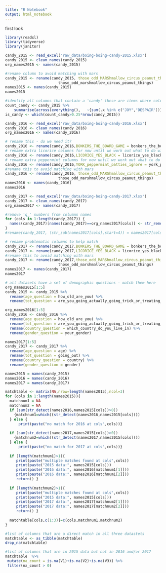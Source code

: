 ```yaml
---
title: "R Notebook"
output: html_notebook
---
```


first look
```r
library(readxl)
library(tidyverse)
library(janitor)

candy_2015 <- read_excel("raw_data/boing-boing-candy-2015.xlsx") 
candy_2015 <- clean_names(candy_2015)
org_names2015 <- names(candy_2015)

#rename column to avoid matching with mars
candy_2015 <- rename(candy_2015, those_odd_MARShmallow_circus_peanut_things =
                        those_odd_marshmallow_circus_peanut_things) 
names2015 <- names(candy_2015)
names2015

```

```r
#identify all columns that contain a 'candy' these are items where columns have ratings as JOY or DESPAIR or NA but nothing else - do this by counting entries
count_candy <- candy_2015 %>% 
    summarise(across(everything(),   ~{sum(.x %in% c("JOY","DESPAIR"))}  ))
is_candy <- which(count_candy>0.25*nrow(candy_2015))
```



```r
candy_2016 <- read_excel("raw_data/boing-boing-candy-2016.xlsx") 
candy_2016 <- clean_names(candy_2016)
org_names2016 <- names(candy_2016)

# rename this - do we need it?
candy_2016 <- rename(candy_2016,BONKERS_THE_BOARD_GAME = bonkers_the_board_game)
# rename extra licorice columns for now until we work out what to do with it
candy_2016 <- rename(candy_2016,LICORICE_YES_BLACK = licorice_yes_black)
# rename extra peppermint columns for now until we work out what to do with it
candy_2016 <- rename(candy_2016,YORK_peppermint_patties_ignore = york_peppermint_patties_ignore)
#rename this to avoid matching with mars
candy_2016 <- rename(candy_2016, those_odd_MARShmallow_circus_peanut_things =
                        those_odd_marshmallow_circus_peanut_things)
names2016 <- names(candy_2016)
names2016
```
```r
candy_2017 <- read_excel("raw_data/boing-boing-candy-2017.xlsx") 
candy_2017 <- clean_names(candy_2017)
org_names2017 <- names(candy_2017)

#remove 'q_' numbers from columnn names
for (cols in 1:length(candy_2017)) {
  names(candy_2017)[names(candy_2017)==org_names2017[cols]] <- str_remove(org_names2017[cols],"[q][1-9]+[_]")
}
#rename(candy_2017, (str_sub(names2017[cols],start=4)) = names2017[cols])   

# rename problematic columns to help match
candy_2017 <- rename(candy_2017,BONKERS_THE_BOARD_GAME = bonkers_the_board_game)
candy_2017 <- rename(candy_2017,LICORICE_YES_BLACK = licorice_yes_black)
#rename this to avoid matching with mars
candy_2017 <- rename(candy_2017,those_odd_MARShmallow_circus_peanut_things =
                        those_odd_marshmallow_circus_peanut_things)
names2017 <- names(candy_2017)
names2017
```



```r
# all datasets have a set of demographic questions - match them here
org_names2015[1:5]
candy_2015 <- candy_2015 %>% 
  rename(age_question = how_old_are_you) %>% 
  rename(tot_question = are_you_going_actually_going_trick_or_treating_yourself)

org_names2016[1:5]
candy_2016 <- candy_2016 %>% 
  rename(age_question = how_old_are_you) %>% 
  rename(tot_question = are_you_going_actually_going_trick_or_treating_yourself) %>% 
  rename(country_question = which_country_do_you_live_in) %>% 
  rename(gender_question = your_gender)

names2017[1:5]
candy_2017 <- candy_2017 %>% 
  rename(age_question = age) %>% 
  rename(tot_question = going_out) %>% 
  rename(country_question = country) %>% 
  rename(gender_question = gender) 

```

```r
names2015 = names(candy_2015)
names2016 = names(candy_2016)
names2017 = names(candy_2017)

matchtable <- matrix(NA,nrow=length(names2015),ncol=3)
for (cols in 1:length(names2015)){
  matchnum1 = NA
  matchnum2 = NA
  if (sum(str_detect(names2016,names2015[cols])>0))
    {matchnum1=which((str_detect(names2016,names2015[cols])))
  } else {
      print(paste("no match for 2016 at cols",cols))}
  
  if (sum(str_detect(names2017,names2015[cols])>0))
    {matchnum2=which((str_detect(names2017,names2015[cols])))
  } else {
      print(paste("no match for 2017 at cols",cols))}
  
  if (length(matchnum1)>1){
     print(paste("multiple matches found at cols",cols))
     print(paste("2015 data:", names2015[cols]))
     print(paste("2016 data:", names2016[matchnum1[1]]))
     print(paste("2016 data:", names2016[matchnum1[2]]))
     return() }
  
  if (length(matchnum2)>1){
     print(paste("multiple matches found at cols",cols))
     print(paste("2015 data:", names2015[cols]))
     print(paste("2017 data:", names2017[matchnum2[1]]))
     print(paste("2017 data:", names2017[matchnum2[2]]))
     return() }
  
  matchtable[cols,c(1:3)]=c(cols,matchnum1,matchnum2)
}
```
```r
#list of columns that are a direct match in all three datastets
matchtable <- as_tibble(matchtable)
drop_na(matchtable)
```
```r
#list of columns that are in 2015 data but not in 2016 and/or 2017
matchtable  %>% 
 mutate(na_count = is.na(V1)+is.na(V2)+is.na(V3)) %>% 
 filter(na_count > 0)
```





